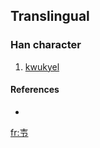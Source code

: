 ==Translingual==

===Han character===
{{Han char|rn=33|rad=士|as=02|sn=5|four=|canj=土尸中 (GSL)}}

# [[kwukyel]]

====References====
* {{Han ref|kx=0243.011|dkj=05641|dj=0363.151|hdz=10417.121|uh=58ED|ud=22765}}

[[fr:壭]]
